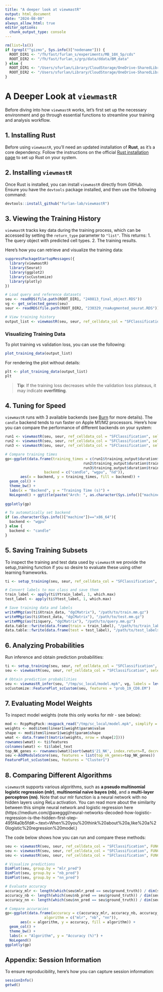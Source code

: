 ```yaml
---
title: "A deeper look at viewmastR"
output: html_document
date: "2024-08-08"
always_allow_html: true
editor_options: 
  chunk_output_type: console
---
```


```r
rm(list=ls())
if (grepl("^gizmo", Sys.info()["nodename"])) {
  ROOT_DIR1 <- "/fh/fast/furlan_s/experiments/MB_10X_5p/cds"
  ROOT_DIR2 <- "/fh/fast/furlan_s/grp/data/ddata/BM_data"
} else {
  ROOT_DIR1 <- "/Users/sfurlan/Library/CloudStorage/OneDrive-SharedLibraries-FredHutchinsonCancerCenter/Furlan_Lab - General/experiments/MB_10X_5p/cds"
  ROOT_DIR2 <- "/Users/sfurlan/Library/CloudStorage/OneDrive-SharedLibraries-FredHutchinsonCancerCenter/Furlan_Lab - General/datasets/Healthy_BM_greenleaf"
}

```

# A Deeper Look at `viewmastR`

Before diving into how `viewmastR` works, let’s first set up the necessary environment and go through essential functions to streamline your training and analysis workflow.

## **1. Installing Rust**

Before using `viewmastR`, you’ll need an updated installation of **Rust**, as it’s a core dependency. Follow the instructions on the official [Rust installation page](https://www.rust-lang.org/tools/install) to set up Rust on your system.

## **2. Installing `viewmastR`**

Once Rust is installed, you can install `viewmastR` directly from GitHub. Ensure you have the `devtools` package installed, and then use the following command:

```r
devtools::install_github("furlan-lab/viewmastR")
```

## **3. Viewing the Training History**

`viewmastR` tracks key data during the training process, which can be accessed by setting the `return_type` parameter to `"list"`. This returns:
1. The query object with predicted cell types.
2. The training results.

Here’s how you can retrieve and visualize the training data:

```r
suppressPackageStartupMessages({
  library(viewmastR)
  library(Seurat)
  library(ggplot2)
  library(scCustomize)
  library(plotly)
})

# Load query and reference datasets
seu <- readRDS(file.path(ROOT_DIR1, "240813_final_object.RDS"))
vg <- get_selected_genes(seu)
seur <- readRDS(file.path(ROOT_DIR2, "230329_rnaAugmented_seurat.RDS"))

# View training history
output_list <- viewmastR(seu, seur, ref_celldata_col = "SFClassification", selected_genes = vg, return_type = "list")
```

### Visualizing Training Data

To plot training vs validation loss, you can use the following:

```r
plot_training_data(output_list)
```

For rendering the plot without details:

```r
plt <- plot_training_data(output_list)
plt
```

> **Tip**: If the training loss decreases while the validation loss plateaus, it may indicate **overfitting**.

## **4. Tuning for Speed**

`viewmastR` runs with 3 available backends (see [Burn](https://burn.dev/burn-book/basic-workflow/backend.html) for more details). The `candle` backend tends to run faster on Apple M1/M2 processors. Here’s how you can compare the performance of different backends on your system:

```r
run1 <- viewmastR(seu, seur, ref_celldata_col = "SFClassification", selected_genes = vg, max_epochs = 3, backend = "candle", return_type = "list")
run2 <- viewmastR(seu, seur, ref_celldata_col = "SFClassification", selected_genes = vg, max_epochs = 3, backend = "wgpu", return_type = "list")
run3 <- viewmastR(seu, seur, ref_celldata_col = "SFClassification", selected_genes = vg, max_epochs = 3, backend = "nd", return_type = "list")

# Compare training times
gp<-ggplot(data.frame(training_times = c(run1$training_output$duration$training_duration,
                                    run2$training_output$duration$training_duration,
                                    run3$training_output$duration$training_duration), 
                  backend = c("candle", "wgpu", "nd")),
       aes(x = backend, y = training_times, fill = backend)) + 
  geom_col() + 
  theme_bw() + 
  labs(x = "Backend", y = "Training Time (s)") + 
  NoLegend() + ggtitle(paste("Arch: ", as.character(Sys.info()["machine"])))
  
ggplotly(gp)

# To automatically set backend 
if (as.character(Sys.info()["machine"])=="x86_64"){
  backend <- "wgpu"
} else {
  backend <- "candle"
}
```

## **5. Saving Training Subsets**

To inspect the training and test data used by `viewmastR` we provide the setup_training function if you so desire to evaluate these using other learning frameworks.

```r
ti <- setup_training(seu, seur, ref_celldata_col = "SFClassification", selected_genes = vg, return_type = "matrix", backend = backend)

# Convert labels to max class and save them
train_label <- apply(ti$Ytrain_label, 1, which.max)
test_label <- apply(ti$Ytest_label, 1, which.max)

# Save training data and labels
writeMMgz(as(ti$Xtrain_data, "dgCMatrix"), "/path/to/train.mm.gz")
writeMMgz(as(ti$Xtest_data, "dgCMatrix"), "/path/to/test.mm.gz")
writeMMgz(as(ti$query, "dgCMatrix"), "/path/to/query.mm.gz")
data.table::fwrite(data.frame(train = train_label), "/path/to/train_labels.tsv.gz", compress = "gzip")
data.table::fwrite(data.frame(test = test_label), "/path/to/test_labels.tsv.gz", compress = "gzip")
```

## **6. Analyzing Probabilities**

Run inference and obtain prediction probabilities:

```r
ti <- setup_training(seu, seur, ref_celldata_col = "SFClassification", selected_genes = vg, return_type = "matrix")
seu <- viewmastR(seu, seur, ref_celldata_col = "SFClassification", selected_genes = vg, max_epochs = 3, backend = backend)

# Obtain prediction probabilities
seu <- viewmastR_infer(seu, "/tmp/sc_local/model.mpk", vg, labels = levels(factor(seur$SFClassification)), return_probs = TRUE)
scCustomize::FeaturePlot_scCustom(seu, features = "prob_19_CD8.EM")
```

## **7. Evaluating Model Weights**

To inspect model weights (note this only works for mlr - see below):

```r
mod <- RcppMsgPack::msgpack_read("/tmp/sc_local/model.mpk", simplify = TRUE)
weights <- mod$item$linear1$weight$param$value
shape <- mod$item$linear1$weight$param$shape
wmat <- data.frame(t(matrix(weights, nrow = shape[2])))
rownames(wmat) <- ti$features
colnames(wmat) <- ti$label_text
top_NK_genes <- rownames(wmat)[sort(wmat$'21_NK', index.return=T, decreasing=T)$ix[1:20]]
seu <-AddModuleScore(seu, features = list(top_nk_genes=top_NK_genes))
FeaturePlot_scCustom(seu, features = "Cluster1")
```

## **8. Comparing Different Algorithms**

`viewmastR` supports various algorithms, such as **a pseudo multinomial logistic regression (mlr)**, **multinomial naive bayes (nb)**, and a **multi-layer perceptron (nn)**. Note that our mlr function is a neural network with no hidden layers using ReLu activation.  You can read more about the similarity between this simple neural network and logistic regression here (https://medium.com/@axegggl/neural-networks-decoded-how-logistic-regression-is-the-hidden-first-step-495f4a0b5fd#:~:text=When%20you%20think%20about%20a,like%20a%20logistic%20regression%20model.)

The code below shows how you can run and compare these methods:

```r
seu <- viewmastR(seu, seur, ref_celldata_col = "SFClassification", FUNC = "mlr", query_celldata_col = "mlr_pred", selected_genes = vg, backend = backend)
seu <- viewmastR(seu, seur, ref_celldata_col = "SFClassification", FUNC = "nb", query_celldata_col = "nb_pred", selected_genes = vg, backend = backend)
seu <- viewmastR(seu, seur, ref_celldata_col = "SFClassification", FUNC = "nn", query_celldata_col = "nn_pred", selected_genes = vg, hidden_layers = c(200), backend = backend)

# Visualize predictions
DimPlot(seu, group.by = "mlr_pred")
DimPlot(seu, group.by = "nb_pred")
DimPlot(seu, group.by = "nn_pred")

# Evaluate accuracy
accuracy_mlr <- length(which(seu$mlr_pred == seu$ground_truth)) / dim(seu)[2]
accuracy_nb <- length(which(seu$nb_pred == seu$ground_truth)) / dim(seu)[2]
accuracy_nn <- length(which(seu$nn_pred == seu$ground_truth)) / dim(seu)[2]

# Compare accuracies
gp<-ggplot(data.frame(accuracy = c(accuracy_mlr, accuracy_nb, accuracy_nn)*100, 
                  algorithm = c("mlr", "nb", "nn")),
       aes(x = algorithm, y = accuracy, fill = algorithm)) + 
  geom_col() + 
  theme_bw() + 
  labs(x = "Algorithm", y = "Accuracy (%)") + 
  NoLegend()
ggplotly(gp)
```

## **Appendix: Session Information**

To ensure reproducibility, here’s how you can capture session information:

```r
sessionInfo()
getwd()
```
